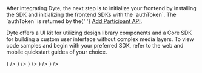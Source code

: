 
<span>
  After integrating Dyte, the next step is to initialize your frontend by
  installing the SDK and initializing the frontend SDKs with the `authToken`.
  The `authToken` is returned by the{' '}
  <a href={props.addParticipantPath}>Add Participant API</a>.
</span>

Dyte offers a UI kit for utilizing design library components and a Core SDK for building a custom user interface without complex media layers. To view code samples and begin with your preferred SDK, refer to the web and mobile quickstart guides of your choice.

<CardSection id="client-setup-web" title="Web" hasSubSections>
  <CardSection id="web-sdk" title="">
    <Card title="React" to="./client-setup/react" icon={<ReactIcon />} />
    <Card title="Angular" to="./client-setup/angular" icon={<AngularIcon />} />
    <Card
      title="Javascript"
      to="./client-setup/javascript"
      icon={<HTMLIcon />}
    />
  </CardSection>
</CardSection>

<CardSection id="client-setup-mobile" title="Mobile" hasSubSections>
  <CardSection id="mobile-sdk" title="">
    <Card title="iOS" to="./client-setup/ios" icon={<SwiftIcon />} />
    <Card title="Flutter" to="./client-setup/flutter" icon={<FlutterIcon />} />
  </CardSection>
</CardSection>
